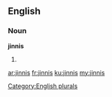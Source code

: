 ==English==

===Noun===
'''jinnis'''

# {{plural of|jinni}}

[[Category:English plurals]]

[[ar:jinnis]]
[[fr:jinnis]]
[[ku:jinnis]]
[[my:jinnis]]